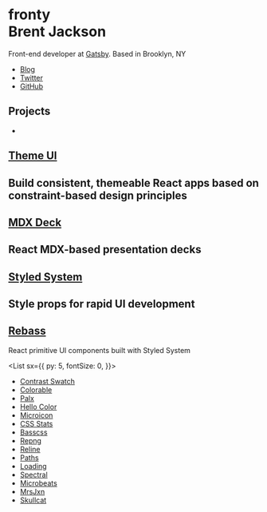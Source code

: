 

<Banner>

# fronty <br /> Brent Jackson

Front-end developer at [Gatsby][].
Based in Brooklyn, NY

- [Blog](/blog)
- [Twitter](https://twitter.com/fronty)
- [GitHub](https://github.com/fronty)

</Banner>

## Projects

<Tiles>

-

## [Theme UI][]

## Build consistent, themeable React apps based on constraint-based design principles

## [MDX Deck][]

## React MDX-based presentation decks

## [Styled System][]

## Style props for rapid UI development

## [Rebass][]

React primitive UI components built with Styled System

[theme ui]: https://theme-ui.com
[mdx deck]: https://github.com/fronty/mdx-deck
[styled system]: https://styled-system.com
[rebass]: https://rebassjs.org

</Tiles>

<List
  sx={{
    py: 5,
    fontSize: 0,
  }}>

- [Contrast Swatch](https://github.com/fronty/contrast-swatch)
- [Colorable](https://colorable.fronty.com)
- [Palx](https://palx.fronty.com)
- [Hello Color](https://fronty.github.io/hello-color)
- [Microicon](https://icon.now.sh)
- [CSS Stats](https://cssstats.com/)
- [Basscss](https://basscss.com)
- [Repng](https://github.com/fronty/repng)
- [Reline](https://fronty.github.io/reline)
- [Paths](https://fronty.github.io/paths)
- [Loading](https://fronty.github.io/loading)
- [Spectral](https://fronty.github.io/Spectral)
- [Microbeats](http://microbeats.cc)
- [MrsJxn](http://mrsjxn.com)
- [Skullcat](https://fronty.github.io/skullcat)

</List>

[gatsby]: https://gatsbyjs.org
